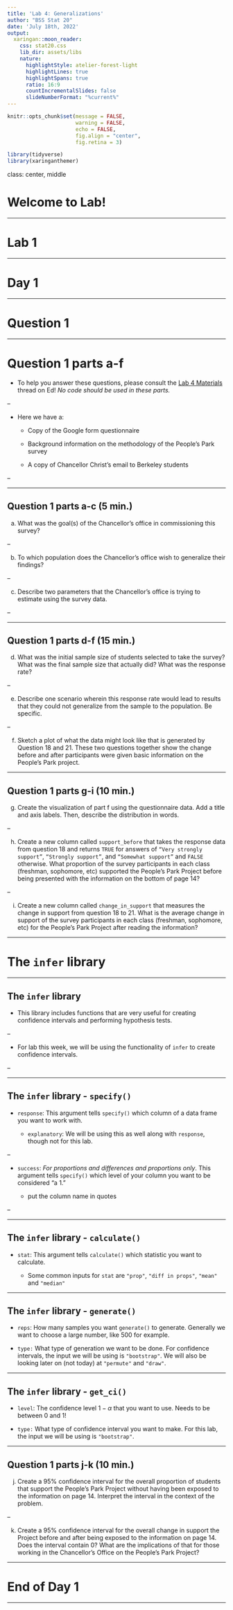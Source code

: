 ```yaml
---
title: 'Lab 4: Generalizations'
author: "BSS Stat 20"
date: 'July 18th, 2022'
output:
  xaringan::moon_reader:
    css: stat20.css
    lib_dir: assets/libs
    nature:
      highlightStyle: atelier-forest-light
      highlightLines: true
      highlightSpans: true
      ratio: 16:9
      countIncrementalSlides: false
      slideNumberFormat: "%current%"
---
```


```r
knitr::opts_chunk$set(message = FALSE,
                      warning = FALSE,
                      echo = FALSE,
                      fig.align = "center",
                      fig.retina = 3)

library(tidyverse)
library(xaringanthemer)
```

class: center, middle

# Welcome to Lab!

---

# Lab 1

---

# Day 1

---

# Question 1

---

# Question 1 parts a-f

-   To help you answer these questions, please consult the [Lab 4 Materials](https://edstem.org/us/courses/22965/discussion/1633440) thread on Ed! *No code should be used in these parts.*

--

-   Here we have a:

    -   Copy of the Google form questionnaire
    
    -   Background information on the methodology of the People's Park survey
    
    -   A copy of Chancellor Christ's email to Berkeley students
    
--

---

## Question 1 parts a-c (5 min.)

a. What was the goal(s) of the Chancellor’s office in commissioning this survey?

--

b. To which population does the Chancellor’s office wish to generalize their findings?

--

c. Describe two parameters that the Chancellor’s office is trying to estimate using the survey data.

--

---

## Question 1 parts d-f (15 min.)

d. What was the initial sample size of students selected to take the survey? What was the final sample size that actually did? What was the response rate?

--

e. Describe one scenario wherein this response rate would lead to results that they could not generalize from the sample to the population. Be specific.

--

f. Sketch a plot of what the data might look like that is generated by Question 18 and 21. These two questions together show the change before and after participants were given basic information on the People’s Park project.

---

## Question 1 parts g-i (10 min.)

g. Create the visualization of part f using the questionnaire data. Add a title and axis labels. Then, describe the distribution in words.

--

h. Create a new column called `support_before` that takes the response data from question 18 and returns `TRUE` for answers of `“Very strongly support”`, `“Strongly support”`, and `“Somewhat support”` and `FALSE` otherwise. What proportion of the survey participants in each class (freshman, sophomore, etc) supported the People’s Park Project before being presented with the information on the bottom of page 14?

--

i. Create a new column called `change_in_support` that measures the change in support from question 18 to 21. What is the average change in support of the survey participants in each class (freshman, sophomore, etc) for the People’s Park Project after reading the information?

---

# The `infer` library

---

## The `infer` library

-   This library includes functions that are very useful for creating confidence intervals and performing hypothesis tests.

--

-   For lab this week, we will be using the functionality of `infer` to create confidence intervals.

--

---

## The `infer` library - `specify()`

-   `response`: This argument tells `specify()` which column of a data frame you want to work with.

    - `explanatory`: We will be using this as well along with `response`, though not for this lab.
    
--
    
-   `success`: *For proportions and differences and proportions only*. This argument tells `specify()` which level of your column you want to be considered "a 1." 

    -   put the column name in quotes
    
--

---

## The `infer` library - `calculate()`

-   `stat`: This argument tells `calculate()` which statistic you want to calculate.

    - Some common inputs for `stat` are `"prop"`, `"diff in props"`, `"mean"` and `"median"`
    
---

## The `infer` library - `generate()`

-   `reps`: How many samples you want `generate()` to generate. Generally we want to choose a large number, like 500 for example.

-   `type:` What type of generation we want to be done. For confidence intervals, the input we will be using is `"bootstrap"`. We will also be looking later on (not today) at `"permute"` and `"draw"`.

---

## The `infer` library - `get_ci()`

-   `level`: The confidence level $1-\alpha$ that you want to use. Needs to be between 0 and 1!

-   `type:` What type of confidence interval you want to make. For this lab, the input we will be using is `"bootstrap"`.

---

## Question 1 parts j-k (10 min.)

j. Create a 95% confidence interval for the overall proportion of students that support the People’s Park Project without having been exposed to the information on page 14. Interpret the interval in the context of the problem.

--

k. Create a 95% confidence interval for the overall change in support the Project before and after being exposed to the information on page 14. Does the interval contain 0? What are the implications of that for those working in the Chancellor’s Office on the People’s Park Project?

---

# End of Day 1

---

